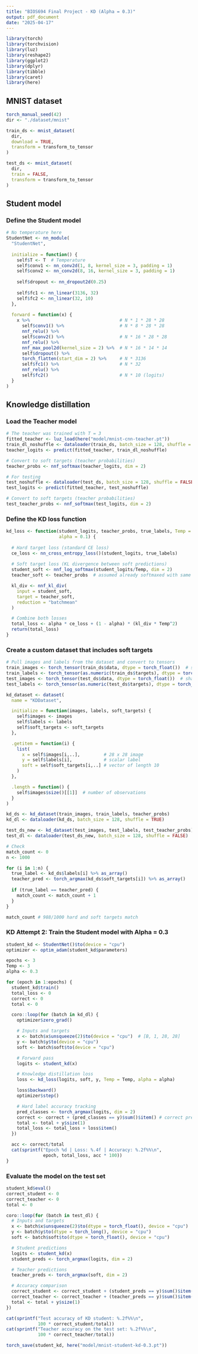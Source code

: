 ```yaml
---
title: "BIOS694 Final Project - KD (Alpha = 0.3)"
output: pdf_document
date: "2025-04-17"
---
```

```r
library(torch)
library(torchvision)
library(luz)
library(reshape2)
library(ggplot2)
library(dplyr)
library(tibble)
library(caret)
library(here)
```

## MNIST dataset
```r
torch_manual_seed(42)
dir <- "./dataset/mnist"

train_ds <- mnist_dataset(
  dir,
  download = TRUE,
  transform = transform_to_tensor
)

test_ds <- mnist_dataset(
  dir,
  train = FALSE,
  transform = transform_to_tensor
)
```


## Student model
### Define the Student model
```r
# No temperature here
StudentNet <- nn_module(
  "StudentNet",
  
  initialize = function() {
    self$T <- T  # Temperature
    self$conv1 <- nn_conv2d(1, 8, kernel_size = 3, padding = 1)
    self$conv2 <- nn_conv2d(8, 16, kernel_size = 3, padding = 1)
    
    self$dropout <- nn_dropout2d(0.25)
    
    self$fc1 <- nn_linear(3136, 32)
    self$fc2 <- nn_linear(32, 10)
  },
  
  forward = function(x) {
    x %>%                                  # N * 1 * 28 * 28
      self$conv1() %>%                     # N * 8 * 28 * 28
      nnf_relu() %>%                       
      self$conv2() %>%                     # N * 16 * 28 * 28
      nnf_relu() %>% 
      nnf_max_pool2d(kernel_size = 2) %>%  # N * 16 * 14 * 14
      self$dropout() %>% 
      torch_flatten(start_dim = 2) %>%     # N * 3136
      self$fc1() %>%                       # N * 32
      nnf_relu() %>% 
      self$fc2()                           # N * 10 (logits)
  }
)
```


## Knowledge distillation
### Load the Teacher model
```r
# The teacher was trained with T = 3
fitted_teacher <- luz_load(here("model/mnist-cnn-teacher.pt"))
train_dl_noshuffle <- dataloader(train_ds, batch_size = 128, shuffle = FALSE)
teacher_logits <- predict(fitted_teacher, train_dl_noshuffle)

# Convert to soft targets (teacher probabilities)
teacher_probs <- nnf_softmax(teacher_logits, dim = 2)
```

```r
# For testing
test_noshuffle <- dataloader(test_ds, batch_size = 128, shuffle = FALSE)
test_logits <- predict(fitted_teacher, test_noshuffle)

# Convert to soft targets (teacher probabilities)
test_teacher_probs <- nnf_softmax(test_logits, dim = 2)
```


### Define the KD loss function
```r
kd_loss <- function(student_logits, teacher_probs, true_labels, Temp = 3, 
                    alpha = 0.1) {
  
  # Hard target loss (standard CE loss)
  ce_loss <- nn_cross_entropy_loss()(student_logits, true_labels)
  
  # Soft target loss (KL divergence between soft predictions)
  student_soft <- nnf_log_softmax(student_logits/Temp, dim = 2)
  teacher_soft <- teacher_probs  # assumed already softmaxed with same Temp

  kl_div <- nnf_kl_div(
    input = student_soft,
    target = teacher_soft,
    reduction = "batchmean"
  )

  # Combine both losses
  total_loss <- alpha * ce_loss + (1 - alpha) * (kl_div * Temp^2)
  return(total_loss)
}
```


### Create a custom dataset that includes soft targets
```r
# Pull images and labels from the dataset and convert to tensors
train_images <- torch_tensor(train_ds$data, dtype = torch_float())  # shape: N x 28 x 28
train_labels <- torch_tensor(as.numeric(train_ds$targets), dtype = torch_long())  # shape: N
test_images <- torch_tensor(test_ds$data, dtype = torch_float())  # shape: N x 28 x 28
test_labels <- torch_tensor(as.numeric(test_ds$targets), dtype = torch_long())  # shape: N

kd_dataset <- dataset(
  name = "KDDataset",

  initialize = function(images, labels, soft_targets) {
    self$images <- images
    self$labels <- labels
    self$soft_targets <- soft_targets
  },

  .getitem = function(i) {
    list(
      x = self$images[i,..],         # 28 x 28 image
      y = self$labels[i],            # scalar label
      soft = self$soft_targets[i,..] # vector of length 10
    )
  },

  .length = function() {
    self$images$size()[[1]]  # number of observations
  }
)

kd_ds <- kd_dataset(train_images, train_labels, teacher_probs)
kd_dl <- dataloader(kd_ds, batch_size = 128, shuffle = TRUE)

test_ds_new <- kd_dataset(test_images, test_labels, test_teacher_probs)
test_dl <- dataloader(test_ds_new, batch_size = 128, shuffle = FALSE)
```

```r
# Check
match_count <- 0
n <- 1000

for (i in 1:n) {
  true_label <- kd_ds$labels[i] %>% as_array()
  teacher_pred <- torch_argmax(kd_ds$soft_targets[i]) %>% as_array()
  
  if (true_label == teacher_pred) {
    match_count <- match_count + 1
  }
}

match_count # 988/1000 hard and soft targets match
```


### KD Attempt 2: Train the Student model with Alpha = 0.3
```r
student_kd <- StudentNet()$to(device = "cpu")
optimizer <- optim_adam(student_kd$parameters)

epochs <- 3
Temp <- 3
alpha <- 0.3
```

```r
for (epoch in 1:epochs) {
  student_kd$train()
  total_loss <- 0
  correct <- 0
  total <- 0

  coro::loop(for (batch in kd_dl) {
    optimizer$zero_grad()

    # Inputs and targets
    x <- batch$x$unsqueeze(2)$to(device = "cpu")  # [B, 1, 28, 28]
    y <- batch$y$to(device = "cpu")
    soft <- batch$soft$to(device = "cpu")

    # Forward pass
    logits <- student_kd(x)

    # Knowledge distillation loss
    loss <- kd_loss(logits, soft, y, Temp = Temp, alpha = alpha)

    loss$backward()
    optimizer$step()

    # Hard label accuracy tracking
    pred_classes <- torch_argmax(logits, dim = 2)
    correct <- correct + (pred_classes == y)$sum()$item() # correct predictions
    total <- total + y$size(1)
    total_loss <- total_loss + loss$item()
  })

  acc <- correct/total
  cat(sprintf("Epoch %d | Loss: %.4f | Accuracy: %.2f%%\n",
              epoch, total_loss, acc * 100))
}
```


### Evaluate the model on the test set
```r
student_kd$eval()
correct_student <- 0
correct_teacher <- 0
total <- 0

coro::loop(for (batch in test_dl) {
  # Inputs and targets
  x <- batch$x$unsqueeze(2)$to(dtype = torch_float(), device = "cpu")
  y <- batch$y$to(dtype = torch_long(), device = "cpu")
  soft <- batch$soft$to(dtype = torch_float(), device = "cpu")

  # Student predictions
  logits <- student_kd(x)
  student_preds <- torch_argmax(logits, dim = 2)

  # Teacher predictions
  teacher_preds <- torch_argmax(soft, dim = 2)

  # Accuracy comparison
  correct_student <- correct_student + (student_preds == y)$sum()$item()
  correct_teacher <- correct_teacher + (teacher_preds == y)$sum()$item()
  total <- total + y$size(1)
})

cat(sprintf("Test accuracy of KD student: %.2f%%\n", 
            100 * correct_student/total))
cat(sprintf("Teacher accuracy on the test set: %.2f%%\n", 
            100 * correct_teacher/total))
```

```r
torch_save(student_kd, here("model/mnist-student-kd-0.3.pt"))
```

